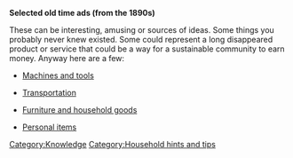 '''Selected old time ads (from the 1890s)'''

These can be interesting, amusing or sources of ideas. Some things you probably never knew existed. Some could represent a long disappeared product or service that could be a way for a sustainable community to earn money. Anyway here are a few:

*[[Machines and tools]]

*[[Transportation]]

*[[Furniture and household goods]]

*[[Personal items]]

[[Category:Knowledge]]
[[Category:Household hints and tips]]